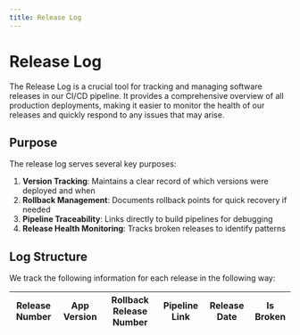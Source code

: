 ```yaml
---
title: Release Log
---
```


# Release Log
The Release Log is a crucial tool for tracking and managing software releases in our CI/CD pipeline. 
It provides a comprehensive overview of all production deployments, making it easier to monitor the health of 
our releases and quickly respond to any issues that may arise.

## Purpose

The release log serves several key purposes:

1. **Version Tracking**: Maintains a clear record of which versions were deployed and when
2. **Rollback Management**: Documents rollback points for quick recovery if needed
3. **Pipeline Traceability**: Links directly to build pipelines for debugging
4. **Release Health Monitoring**: Tracks broken releases to identify patterns

## Log Structure

We track the following information for each release in the following way:

| Release Number | App Version | Rollback Release Number | Pipeline Link | Release Date | Is Broken |
|---------------|-------------|------------------------|---------------|--------------|-----------|


